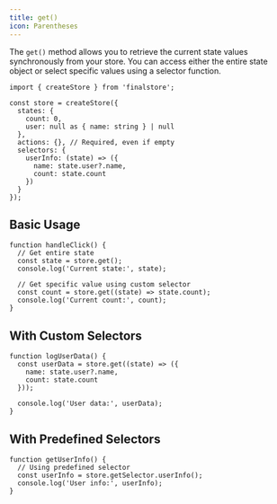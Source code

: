```yaml
---
title: get()
icon: Parentheses
---
```


The `get()` method allows you to retrieve the current state values synchronously from your store. You can access either the entire state object or select specific values using a selector function.

```tsx
import { createStore } from 'finalstore';

const store = createStore({
  states: {
    count: 0,
    user: null as { name: string } | null
  },
  actions: {}, // Required, even if empty
  selectors: {
    userInfo: (state) => ({
      name: state.user?.name,
      count: state.count
    })
  }
});
```

## Basic Usage

```tsx
function handleClick() {
  // Get entire state
  const state = store.get();
  console.log('Current state:', state);

  // Get specific value using custom selector
  const count = store.get((state) => state.count);
  console.log('Current count:', count);
}
```

## With Custom Selectors

```tsx
function logUserData() {
  const userData = store.get((state) => ({
    name: state.user?.name,
    count: state.count
  }));

  console.log('User data:', userData);
}
```

## With Predefined Selectors

```tsx
function getUserInfo() {
  // Using predefined selector
  const userInfo = store.getSelector.userInfo();
  console.log('User info:', userInfo);
}
```
